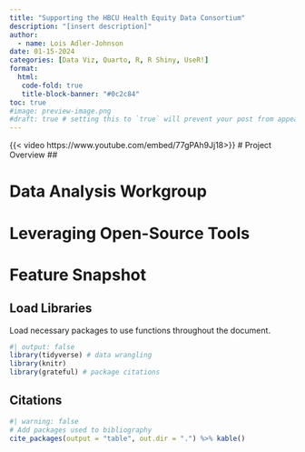 ```yaml
---
title: "Supporting the HBCU Health Equity Data Consortium"
description: "[insert description]"
author:
  - name: Lois Adler-Johnson
date: 01-15-2024
categories: [Data Viz, Quarto, R, R Shiny, UseR!]
format: 
  html:
   code-fold: true
   title-block-banner: "#0c2c84"
toc: true
#image: preview-image.png
#draft: true # setting this to `true` will prevent your post from appearing on your listing page until you're ready
---
```


{{< video https://www.youtube.com/embed/77gPAh9Jj18>}} \# Project Overview \##

# Data Analysis Workgroup

# Leveraging Open-Source Tools

# Feature Snapshot

## Load Libraries

Load necessary packages to use functions throughout the document.

```r
#| output: false
library(tidyverse) # data wrangling
library(knitr)
library(grateful) # package citations
```

## Citations

```r
#| warning: false
# Add packages used to bibliography
cite_packages(output = "table", out.dir = ".") %>% kable()

```
